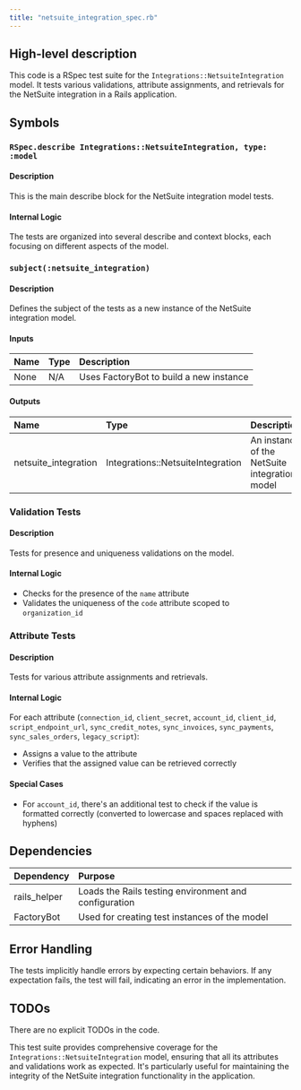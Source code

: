```yaml
---
title: "netsuite_integration_spec.rb"
---
```


## High-level description
This code is a RSpec test suite for the `Integrations::NetsuiteIntegration` model. It tests various validations, attribute assignments, and retrievals for the NetSuite integration in a Rails application.

## Symbols

### `RSpec.describe Integrations::NetsuiteIntegration, type: :model`
#### Description
This is the main describe block for the NetSuite integration model tests.

#### Internal Logic
The tests are organized into several describe and context blocks, each focusing on different aspects of the model.

### `subject(:netsuite_integration)`
#### Description
Defines the subject of the tests as a new instance of the NetSuite integration model.

#### Inputs
| Name | Type | Description |
|:-----|:-----|:------------|
| None | N/A | Uses FactoryBot to build a new instance |

#### Outputs
| Name | Type | Description |
|:-----|:-----|:------------|
| netsuite_integration | Integrations::NetsuiteIntegration | An instance of the NetSuite integration model |

### Validation Tests
#### Description
Tests for presence and uniqueness validations on the model.

#### Internal Logic
- Checks for the presence of the `name` attribute
- Validates the uniqueness of the `code` attribute scoped to `organization_id`

### Attribute Tests
#### Description
Tests for various attribute assignments and retrievals.

#### Internal Logic
For each attribute (`connection_id`, `client_secret`, `account_id`, `client_id`, `script_endpoint_url`, `sync_credit_notes`, `sync_invoices`, `sync_payments`, `sync_sales_orders`, `legacy_script`):
- Assigns a value to the attribute
- Verifies that the assigned value can be retrieved correctly

#### Special Cases
- For `account_id`, there's an additional test to check if the value is formatted correctly (converted to lowercase and spaces replaced with hyphens)

## Dependencies
| Dependency | Purpose |
|:-----------|:--------|
| rails_helper | Loads the Rails testing environment and configuration |
| FactoryBot | Used for creating test instances of the model |

## Error Handling
The tests implicitly handle errors by expecting certain behaviors. If any expectation fails, the test will fail, indicating an error in the implementation.

## TODOs
There are no explicit TODOs in the code.

This test suite provides comprehensive coverage for the `Integrations::NetsuiteIntegration` model, ensuring that all its attributes and validations work as expected. It's particularly useful for maintaining the integrity of the NetSuite integration functionality in the application.